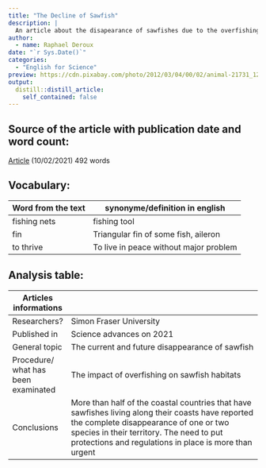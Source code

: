 ```yaml
---
title: "The Decline of Sawfish"
description: |
  An article about the disapearance of sawfishes due to the overfishing.
author: 
  - name: Raphael Deroux
date: "`r Sys.Date()`"
categories:
  - "English for Science"
preview: https://cdn.pixabay.com/photo/2012/03/04/00/02/animal-21731_1280.jpg
output:
  distill::distill_article:
    self_contained: false
---
```


## Source of the article with publication date and word count:

[Article](https://www.sciencedaily.com/releases/2021/02/210210165959.htm) (10/02/2021) 
492 words

## Vocabulary:

| Word from the text | synonyme/definition in english         |
|--------------------|----------------------------------------|
| fishing nets       | fishing tool                           |
| fin                | Triangular fin of some fish, aileron   |
| to thrive          | To live in peace without major problem |

## Analysis table:

| Articles informations               |                                                                                                                                                                                                                                                 |
|-------------------------------------|-------------------------------------------------------------------------------------------------------------------------------------------------------------------------------------------------------------------------------------------------|
| Researchers?                        | Simon Fraser University                                                                                                                                                                                                                         |
| Published in                        | Science advances on 2021                                                                                                                                                                                                                        |
| General topic                       | The current and future disappearance of sawfish                                                                                                                                                                                                 |
| Procedure/ what has been examinated | The impact of overfishing on sawfish habitats                                                                                                                                                                                                   |
| Conclusions                         | More than half of the coastal countries that have sawfishes living along their coasts have reported the complete disappearance of one or two species in their territory. The need to put protections and regulations in place is more than urgent |


